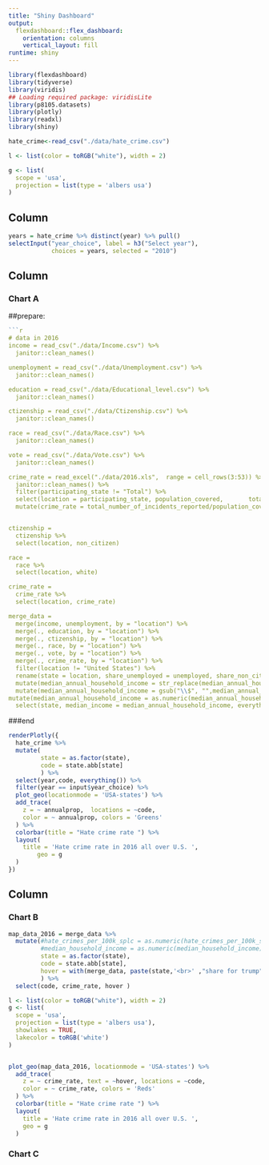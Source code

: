 ```yaml
---
title: "Shiny Dashboard"
output: 
  flexdashboard::flex_dashboard:
    orientation: columns
    vertical_layout: fill
runtime: shiny
---
```

```r
library(flexdashboard)
library(tidyverse)
library(viridis)
## Loading required package: viridisLite
library(p8105.datasets)
library(plotly)
library(readxl)
library(shiny)
```

```r

hate_crime<-read_csv("./data/hate_crime.csv")

l <- list(color = toRGB("white"), width = 2)

g <- list(
  scope = 'usa',
  projection = list(type = 'albers usa')
)
```


Column {.sidebar}
-----------------------------------------------------------------------
```r
years = hate_crime %>% distinct(year) %>% pull()
selectInput("year_choice", label = h3("Select year"),
            choices = years, selected = "2010")
```

Column {data-width=650}
-----------------------------------------------------------------------

### Chart A
##prepare:
```r
```r
# data in 2016
income = read_csv("./data/Income.csv") %>% 
  janitor::clean_names()

unemployment = read_csv("./data/Unemployment.csv") %>% 
  janitor::clean_names()

education = read_csv("./data/Educational_level.csv") %>% 
  janitor::clean_names()

ctizenship = read_csv("./data/Ctizenship.csv") %>% 
  janitor::clean_names()

race = read_csv("./data/Race.csv") %>% 
  janitor::clean_names()

vote = read_csv("./data/Vote.csv") %>% 
  janitor::clean_names()

crime_rate = read_excel("./data/2016.xls",  range = cell_rows(3:53)) %>%
  janitor::clean_names() %>%
  filter(participating_state != "Total") %>%
  select(location = participating_state, population_covered,       total_number_of_incidents_reported) %>%
  mutate(crime_rate = total_number_of_incidents_reported/population_covered*100000) 


ctizenship =
  ctizenship %>% 
  select(location, non_citizen)

race = 
  race %>% 
  select(location, white)

crime_rate =
  crime_rate %>% 
  select(location, crime_rate)

merge_data = 
  merge(income, unemployment, by = "location") %>% 
  merge(., education, by = "location") %>% 
  merge(., ctizenship, by = "location") %>% 
  merge(., race, by = "location") %>% 
  merge(., vote, by = "location") %>%
  merge(., crime_rate, by = "location") %>% 
  filter(location != "United States") %>% 
  rename(state = location, share_unemployed = unemployed, share_non_citizen = non_citizen, share_white = white)%>%
  mutate(median_annual_household_income = str_replace(median_annual_household_income, ",", "")) %>%
  mutate(median_annual_household_income = gsub("\\$", "",median_annual_household_income )) %>%
mutate(median_annual_household_income = as.numeric(median_annual_household_income)) %>%
  select(state, median_income = median_annual_household_income, everything())
```
###end


```r
renderPlotly({  
  hate_crime %>% 
  mutate(
         state = as.factor(state),
         code = state.abb[state]
         ) %>% 
  select(year,code, everything()) %>% 
  filter(year == input$year_choice) %>% 
  plot_geo(locationmode = 'USA-states') %>%
  add_trace(
    z = ~ annualprop,  locations = ~code,
    color = ~ annualprop, colors = 'Greens'
  ) %>%
  colorbar(title = "Hate crime rate ") %>%
  layout(
    title = 'Hate crime rate in 2016 all over U.S. ',
        geo = g
  )
})
```

Column {data-width=350}
-----------------------------------------------------------------------

### Chart B

```r
map_data_2016 = merge_data %>% 
  mutate(#hate_crimes_per_100k_splc = as.numeric(hate_crimes_per_100k_splc),
         #median_household_income = as.numeric(median_household_income),
         state = as.factor(state),
         code = state.abb[state],
         hover = with(merge_data, paste(state,'<br>' ,"share for trump",share_voters_voted_trump))
         ) %>% 
  select(code, crime_rate, hover )

l <- list(color = toRGB("white"), width = 2)
g <- list(
  scope = 'usa',
  projection = list(type = 'albers usa'),
  showlakes = TRUE,
  lakecolor = toRGB('white')
)


plot_geo(map_data_2016, locationmode = 'USA-states') %>%
  add_trace(
    z = ~ crime_rate, text = ~hover, locations = ~code,
    color = ~ crime_rate, colors = 'Reds'
  ) %>%
  colorbar(title = "Hate crime rate ") %>%
  layout(
    title = 'Hate crime rate in 2016 all over U.S. ',
    geo = g
  )
```

### Chart C

```r

```